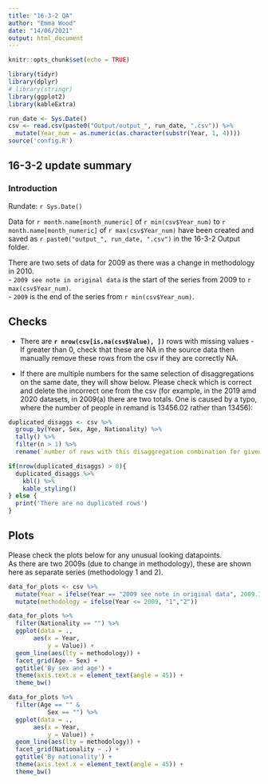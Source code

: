 ```yaml
---
title: "16-3-2 QA"
author: "Emma Wood"
date: "14/06/2021"
output: html_document
---
```


```r
knitr::opts_chunk$set(echo = TRUE)
```

```r
library(tidyr)
library(dplyr)
# library(stringr)
library(ggplot2)
library(kableExtra)
```

```r
run_date <- Sys.Date()
csv <- read.csv(paste0("Output/output_", run_date, ".csv")) %>% 
  mutate(Year_num = as.numeric(as.character(substr(Year, 1, 4))))
source('config.R')

```

## 16-3-2 update summary

### Introduction
Rundate: `r Sys.Date()`

Data for `r month.name[month_numeric]` of `r min(csv$Year_num)` to `r month.name[month_numeric]` of `r max(csv$Year_num)` have been created and saved as `r paste0("output_", run_date, ".csv")` in the 16-3-2 Output folder.
  
There are two sets of data for 2009 as there was a change in methodology in 2010.  
- `2009 see note in original data` is the start of the series from 2009 to `r max(csv$Year_num)`.  
- `2009` is the end of the series from `r min(csv$Year_num)`.
  

## Checks
- There are **`r nrow(csv[is.na(csv$Value), ])`** rows with missing values - If greater than 0, check that these are NA in the source data then manually remove these rows from the csv if they are correctly NA.

- If there are multiple numbers for the same selection of disaggregations on the same date, they will show below. Please check which is correct and delete the incorrect one from the csv (for example, in the 2019 amd 2020 datasets, in 2009(a) there are two totals. One is caused by a typo, where the number of people in remand is 13456.02 rather than 13456):
```r
duplicated_disaggs <- csv %>% 
  group_by(Year, Sex, Age, Nationality) %>% 
  tally() %>%
  filter(n > 1) %>% 
  rename(`number of rows with this disaggregation combination for given year` = n)

if(nrow(duplicated_disaggs) > 0){
  duplicated_disaggs %>% 
    kbl() %>%
    kable_styling()
} else {
  print('There are no duplicated rows')
}

```

## Plots
Please check the plots below for any unusual looking datapoints.  
As there are two 2009s (due to change in methodology), these are shown here as separate series (methodology 1 and 2).

```r
data_for_plots <- csv %>% 
  mutate(Year = ifelse(Year == "2009 see note in original data", 2009.1, Year_num)) %>% 
  mutate(methodology = ifelse(Year <= 2009, "1","2")) 

data_for_plots %>% 
  filter(Nationality == "") %>% 
  ggplot(data = .,
       aes(x = Year,
           y = Value)) +
  geom_line(aes(lty = methodology)) +
  facet_grid(Age ~ Sex) +
  ggtitle('By sex and age') +
  theme(axis.text.x = element_text(angle = 45)) +
  theme_bw()

data_for_plots %>% 
  filter(Age == "" &
           Sex == "") %>% 
  ggplot(data = .,
       aes(x = Year,
           y = Value)) +
  geom_line(aes(lty = methodology)) +
  facet_grid(Nationality ~ .) +
  ggtitle('By nationality') +
  theme(axis.text.x = element_text(angle = 45)) +
  theme_bw()
  

```

